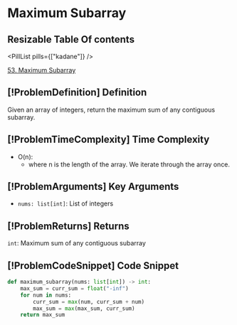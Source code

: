 # Maximum Subarray

## Resizable Table Of contents

<DifficultyBadge difficulty="medium" />

<PillList pills={["kadane"]} />

[53. Maximum Subarray](https://leetcode.com/problems/maximum-subarray)

## [!ProblemDefinition] Definition

Given an array of integers, return the maximum sum of any contiguous subarray.

## [!ProblemTimeComplexity] Time Complexity

- O(n):
    - where n is the length of the array. We iterate through the array once.

## [!ProblemArguments] Key Arguments

- `nums: list[int]`: List of integers

## [!ProblemReturns] Returns

`int`: Maximum sum of any contiguous subarray

## [!ProblemCodeSnippet] Code Snippet

```python meta="source=problems/53-maximum-subarray/solution.py"
def maximum_subarray(nums: list[int]) -> int:
    max_sum = curr_sum = float("-inf")
    for num in nums:
        curr_sum = max(num, curr_sum + num)
        max_sum = max(max_sum, curr_sum)
    return max_sum
```

